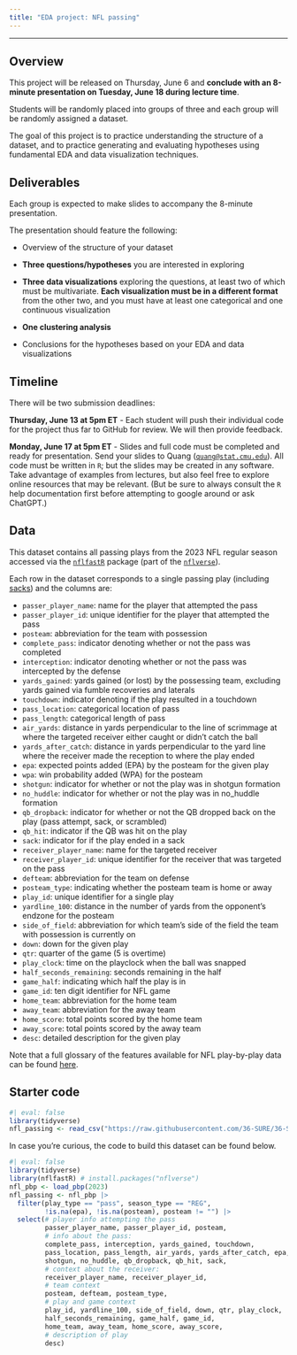 ```yaml
---
title: "EDA project: NFL passing"
---
```


---

## Overview

This project will be released on Thursday, June 6 and **conclude with an 8-minute presentation on Tuesday, June 18 during lecture time**.

Students will be randomly placed into groups of three and each group will be randomly assigned a dataset.

The goal of this project is to practice understanding the structure of a dataset, and to practice generating and evaluating hypotheses using fundamental EDA and data visualization techniques.

## Deliverables

Each group is expected to make slides to accompany the 8-minute presentation.

The presentation should feature the following:

-   Overview of the structure of your dataset

-   **Three questions/hypotheses** you are interested in exploring

-   **Three data visualizations** exploring the questions, at least two of which must be multivariate. **Each visualization must be in a different format** from the other two, and you must have at least one categorical and one continuous visualization

-   **One clustering analysis**

-   Conclusions for the hypotheses based on your EDA and data visualizations

## Timeline

There will be two submission deadlines:

**Thursday, June 13 at 5pm ET** - Each student will push their individual code for the project thus far to GitHub for review. We will then provide feedback.

**Monday, June 17 at 5pm ET** - Slides and full code must be completed and ready for presentation. Send your slides to Quang ([`quang@stat.cmu.edu`](mailto:quang@stat.cmu.edu)). All code must be written in `R`; but the slides may be created in any software. Take advantage of examples from lectures, but also feel free to explore online resources that may be relevant. (But be sure to always consult the `R` help documentation first before attempting to google around or ask ChatGPT.)

## Data

This dataset contains all passing plays from the 2023 NFL regular season accessed via the [`nflfastR`](https://www.nflfastr.com) package (part of the [`nflverse`](https://nflverse.nflverse.com/)).

Each row in the dataset corresponds to a single passing play (including [sacks](https://en.wikipedia.org/wiki/Quarterback_sack)) and the columns are:

-   `passer_player_name`: name for the player that attempted the pass
-   `passer_player_id`: unique identifier for the player that attempted the pass
-   `posteam`: abbreviation for the team with possession
-   `complete_pass`: indicator denoting whether or not the pass was completed
-   `interception`: indicator denoting whether or not the pass was intercepted by the defense
-   `yards_gained`: yards gained (or lost) by the possessing team, excluding yards gained via fumble recoveries and laterals
-   `touchdown`: indicator denoting if the play resulted in a touchdown
-   `pass_location`: categorical location of pass
-   `pass_length`: categorical length of pass
-   `air_yards`: distance in yards perpendicular to the line of scrimmage at where the targeted receiver either caught or didn't catch the ball
-   `yards_after_catch`: distance in yards perpendicular to the yard line where the receiver made the reception to where the play ended
-   `epa`: expected points added (EPA) by the posteam for the given play
-   `wpa`: win probability added (WPA) for the posteam
-   `shotgun`: indicator for whether or not the play was in shotgun formation
-   `no_huddle`: indicator for whether or not the play was in no_huddle formation
-   `qb_dropback`: indicator for whether or not the QB dropped back on the play (pass attempt, sack, or scrambled)
-   `qb_hit`: indicator if the QB was hit on the play
-   `sack`: indicator for if the play ended in a sack
-   `receiver_player_name`: name for the targeted receiver
-   `receiver_player_id`: unique identifier for the receiver that was targeted on the pass
-   `defteam`: abbreviation for the team on defense
-   `posteam_type`: indicating whether the posteam team is home or away
-   `play_id`: unique identifier for a single play
-   `yardline_100`: distance in the number of yards from the opponent's endzone for the posteam
-   `side_of_field`: abbreviation for which team's side of the field the team with possession is currently on
-   `down`: down for the given play
-   `qtr`: quarter of the game (5 is overtime)
-   `play_clock`: time on the playclock when the ball was snapped
-   `half_seconds_remaining`: seconds remaining in the half
-   `game_half`: indicating which half the play is in
-   `game_id`: ten digit identifier for NFL game
-   `home_team`: abbreviation for the home team
-   `away_team`: abbreviation for the away team
-   `home_score`: total points scored by the home team
-   `away_score`: total points scored by the away team
-   `desc`: detailed description for the given play

Note that a full glossary of the features available for NFL play-by-play data can be found [here](https://www.nflfastr.com/articles/field_descriptions.html).

## Starter code

```r
#| eval: false
library(tidyverse)
nfl_passing <- read_csv("https://raw.githubusercontent.com/36-SURE/36-SURE.github.io/main/data/nfl_passing.csv")
```

In case you're curious, the code to build this dataset can be found below.

```r
#| eval: false
library(tidyverse)
library(nflfastR) # install.packages("nflverse")
nfl_pbp <- load_pbp(2023)
nfl_passing <- nfl_pbp |> 
  filter(play_type == "pass", season_type == "REG", 
         !is.na(epa), !is.na(posteam), posteam != "") |> 
  select(# player info attempting the pass
         passer_player_name, passer_player_id, posteam,
         # info about the pass:
         complete_pass, interception, yards_gained, touchdown,
         pass_location, pass_length, air_yards, yards_after_catch, epa, wpa,
         shotgun, no_huddle, qb_dropback, qb_hit, sack,
         # context about the receiver:
         receiver_player_name, receiver_player_id,
         # team context
         posteam, defteam, posteam_type,
         # play and game context
         play_id, yardline_100, side_of_field, down, qtr, play_clock,
         half_seconds_remaining, game_half, game_id,
         home_team, away_team, home_score, away_score,
         # description of play
         desc)
```